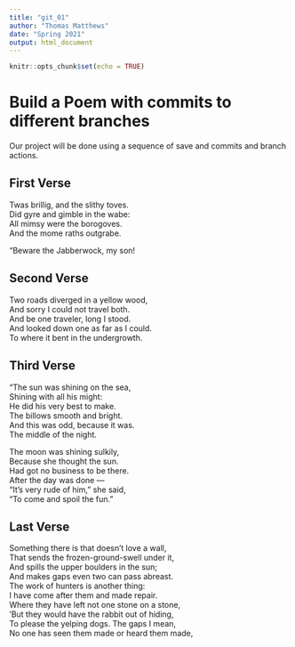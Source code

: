 ```yaml
---
title: "git_01"
author: "Thomas Matthews"
date: "Spring 2021"
output: html_document
---
```


```r
knitr::opts_chunk$set(echo = TRUE)
```
# Build a Poem with commits to different branches
Our project will be done using a sequence of save and commits and branch actions.
<!-- Do not modify or change any text in "!--" bracketed areas such as this --- these are instructions to
you, if you change any of this the git program will notice it and compromise your git merging strategy !-->

## First Verse 
<!--Put the first five lines of a poem by Lewis Carrol in this section!-->
Twas brillig, and the slithy toves.   
Did gyre and gimble in the wabe:  
All mimsy were the borogoves.  
And the mome raths outgrabe.   

“Beware the Jabberwock, my son!  

## Second Verse
<!--Put the first five lines of a poem by Robert Frost here!-->
Two roads diverged in a yellow wood,  
And sorry I could not travel both.   
And be one traveler, long I stood.  
And looked down one as far as I could.  
To where it bent in the undergrowth. 

## Third Verse
<!--Put the first two verses of The Walrus and the Carpenter here!-->

"The sun was shining on the sea,  
      Shining with all his might:  
He did his very best to make.   
      The billows smooth and bright.   
And this was odd, because it was.   
      The middle of the night.  

The moon was shining sulkily,  
      Because she thought the sun.   
Had got no business to be there.   
      After the day was done —    
"It's very rude of him," she said,  
      "To come and spoil the fun."    
      
## Last Verse
<!--Put a short poem of your choice 8-20 lines,here!-->
Something there is that doesn’t love a wall,   
That sends the frozen-ground-swell under it,   
And spills the upper boulders in the sun;   
And makes gaps even two can pass abreast.   
The work of hunters is another thing:  
I have come after them and made repair.  
Where they have left not one stone on a stone,   
'But they would have the rabbit out of hiding,  
To please the yelping dogs. The gaps I mean,  
No one has seen them made or heard them made,  
